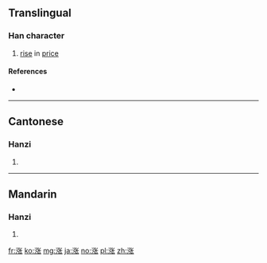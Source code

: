 {{also|漲}}
==Translingual==

===Han character===
{{Han char|rn=85|rad=水|as=07|sn=10|four=|canj=水弓心人 (ENPO)|ids=⿰[[氵]][[张]]}}

# [[rise]] in [[price]]

====References====
* {{Han ref|kx=0627.311|hdz=31636.020|uh=6DA8|ud=28072}}

----

==Cantonese==

===Hanzi===
{{yue-hanzi|jyut=[[zoeng2]], [[zoeng3]]|y=jeung2, jeung3|tra=漲}}

# {{defn|lang=yue|sort=水07}}

----

==Mandarin==

===Hanzi===
{{cmn-hanzi|tra=漲|pin=[[zhǎng]] ([[zhang3]])|wg=chang<sup>3</sup>}}

# {{defn|lang=cmn|sort=水07}}

[[fr:涨]]
[[ko:涨]]
[[mg:涨]]
[[ja:涨]]
[[no:涨]]
[[pl:涨]]
[[zh:涨]]